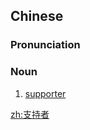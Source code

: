 ==Chinese==
{{zh-forms|type=21}}

===Pronunciation===
{{zh-pron
|m=zhīchízhě
|c=zi1 ci4 ze2
|cat=n
}}

===Noun===
{{zh-noun}}

# [[supporter]]

[[zh:支持者]]